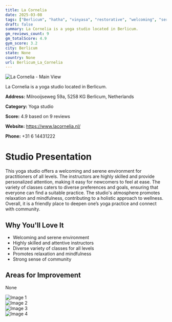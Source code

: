 ```yaml
---
title: La Cornelia
date: 2025-03-08
tags: ["Berlicum", "hatha", "vinyasa", "restorative", "welcoming", "serene", "Berlicum"]  
draft: false
summary: La Cornelia is a yoga studio located in Berlicum.
gm_reviews_count: 9
gm_totalScore: 4.9
gym_score: 3.2
city: Berlicum
state: None
country: None
url: Berlicum_La_Cornelia
---
```


<div className="aspect-[16/9] relative my-8">
  <img 
    src="https://lh5.googleusercontent.com/p/AF1QipPEwT_3LObxCzlu4vTIwdeChocLasl36gcDN18r=w1920-h1080-k-no"
    alt="La Cornelia - Main View"
    className="object-cover absolute inset-0 w-full h-full rounded-lg"
  />
</div>

La Cornelia is a yoga studio located in Berlicum.

**Address:** Milrooijseweg 59a, 5258 KG Berlicum, Netherlands

**Category:** Yoga studio

**Score:** 4.9 based on 9 reviews

**Website:** https://www.lacornelia.nl/

**Phone:** +31 6 14431222

# Studio Presentation

This yoga studio offers a welcoming and serene environment for practitioners of all levels. The instructors are highly skilled and provide personalized attention, making it easy for newcomers to feel at ease. The variety of classes caters to diverse preferences and goals, ensuring that everyone can find a suitable practice. The studio's atmosphere promotes relaxation and mindfulness, contributing to a holistic approach to wellness. Overall, it is a friendly place to deepen one’s yoga practice and connect with community.



## Why You'll Love It

- Welcoming and serene environment
- Highly skilled and attentive instructors
- Diverse variety of classes for all levels
- Promotes relaxation and mindfulness
- Strong sense of community

## Areas for Improvement

None

<div className="grid grid-cols-1 xl:grid-cols-2 gap-4 my-8">
<div className="aspect-[4/3] relative"><img src="https://lh5.googleusercontent.com/p/AF1QipNDHvOkOPnO8Tk7TB3UEjMJeHcFdu1lTrZKJj47=w1920-h1080-k-no" alt="Image 1" className="object-cover absolute inset-0 w-full h-full rounded-lg" /></div>
<div className="aspect-[4/3] relative"><img src="https://lh5.googleusercontent.com/p/AF1QipMfB1UjHJul_PPI5s3E0taJZJxOnitWdlTsdMgN=w1920-h1080-k-no" alt="Image 2" className="object-cover absolute inset-0 w-full h-full rounded-lg" /></div>
<div className="aspect-[4/3] relative"><img src="https://lh5.googleusercontent.com/p/AF1QipPC3E0BUxP9pmRYIHwglNL0z0hWLU3uutcLO3d_=w1920-h1080-k-no" alt="Image 3" className="object-cover absolute inset-0 w-full h-full rounded-lg" /></div>
<div className="aspect-[4/3] relative"><img src="https://lh5.googleusercontent.com/p/AF1QipPympqgiXp9agcuVS6vX7-sv36qaNjgr_FIGDFN=w1920-h1080-k-no" alt="Image 4" className="object-cover absolute inset-0 w-full h-full rounded-lg" /></div>
</div>